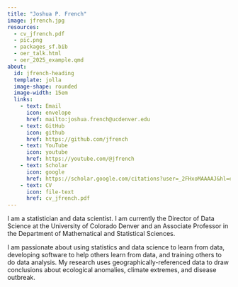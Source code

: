 ```yaml
---
title: "Joshua P. French"
image: jfrench.jpg
resources:
  - cv_jfrench.pdf
  - pic.png
  - packages_sf.bib
  - oer_talk.html
  - oer_2025_example.qmd
about: 
  id: jfrench-heading
  template: jolla
  image-shape: rounded
  image-width: 15em
  links:
    - text: Email
      icon: envelope
      href: mailto:joshua.french@ucdenver.edu
    - text: GitHub
      icon: github
      href: https://github.com/jfrench
    - text: YouTube
      icon: youtube
      href: https://youtube.com/@jfrench
    - text: Scholar
      icon: google
      href: https://scholar.google.com/citations?user=_2FHxoMAAAAJ&hl=en
    - text: CV
      icon: file-text
      href: cv_jfrench.pdf
---
```


:::{#jfrench-heading}

I am a statistician and data scientist. I am currently the Director of Data Science at the University of Colorado Denver and an Associate Professor in the Department of Mathematical and Statistical Sciences.

I am passionate about using statistics and data science to learn from data, developing software to help others learn from data, and training others to do data analysis. My research uses geographically-referenced data to draw conclusions about ecological anomalies, climate extremes, and disease outbreak. 

:::